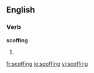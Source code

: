 ==English==

===Verb===
'''scoffing'''

# {{present participle of|[[scoff]]}}

[[fr:scoffing]]
[[io:scoffing]]
[[vi:scoffing]]